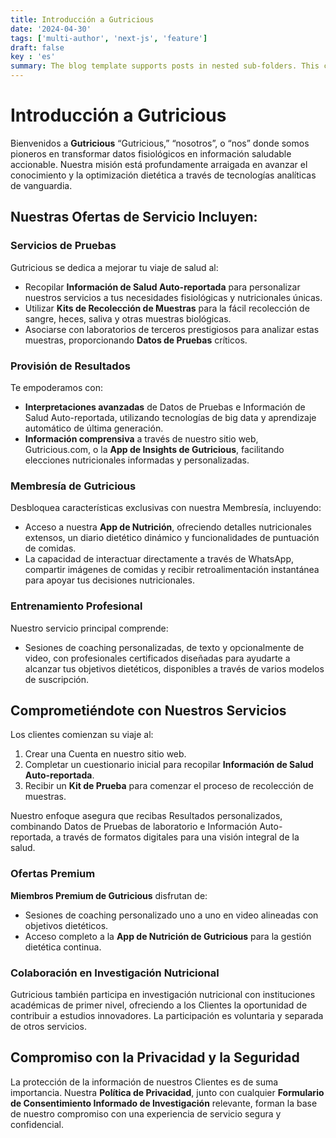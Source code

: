 ```yaml
---
title: Introducción a Gutricious
date: '2024-04-30'
tags: ['multi-author', 'next-js', 'feature']
draft: false
key : 'es'
summary: The blog template supports posts in nested sub-folders. This can be used to group posts of similar content e.g. a multi-part course.
---
```


# Introducción a Gutricious 

Bienvenidos a **Gutricious** “Gutricious,” “nosotros”, o “nos” donde somos pioneros en transformar datos fisiológicos en información saludable accionable. Nuestra misión está profundamente arraigada en avanzar el conocimiento y la optimización dietética a través de tecnologías analíticas de vanguardia.

## Nuestras Ofertas de Servicio Incluyen:

### Servicios de Pruebas
Gutricious se dedica a mejorar tu viaje de salud al:

- Recopilar **Información de Salud Auto-reportada** para personalizar nuestros servicios a tus necesidades fisiológicas y nutricionales únicas.
- Utilizar **Kits de Recolección de Muestras** para la fácil recolección de sangre, heces, saliva y otras muestras biológicas.
- Asociarse con laboratorios de terceros prestigiosos para analizar estas muestras, proporcionando **Datos de Pruebas** críticos.

### Provisión de Resultados
Te empoderamos con:

- **Interpretaciones avanzadas** de Datos de Pruebas e Información de Salud Auto-reportada, utilizando tecnologías de big data y aprendizaje automático de última generación.
- **Información comprensiva** a través de nuestro sitio web, Gutricious.com, o la **App de Insights de Gutricious**, facilitando elecciones nutricionales informadas y personalizadas.

### Membresía de Gutricious
Desbloquea características exclusivas con nuestra Membresía, incluyendo:

- Acceso a nuestra **App de Nutrición**, ofreciendo detalles nutricionales extensos, un diario dietético dinámico y funcionalidades de puntuación de comidas.
- La capacidad de interactuar directamente a través de WhatsApp, compartir imágenes de comidas y recibir retroalimentación instantánea para apoyar tus decisiones nutricionales.

### Entrenamiento Profesional
Nuestro servicio principal comprende:

- Sesiones de coaching personalizadas, de texto y opcionalmente de video, con profesionales certificados diseñadas para ayudarte a alcanzar tus objetivos dietéticos, disponibles a través de varios modelos de suscripción.

## Comprometiéndote con Nuestros Servicios

Los clientes comienzan su viaje al:

1. Crear una Cuenta en nuestro sitio web.
2. Completar un cuestionario inicial para recopilar **Información de Salud Auto-reportada**.
3. Recibir un **Kit de Prueba** para comenzar el proceso de recolección de muestras.

Nuestro enfoque asegura que recibas Resultados personalizados, combinando Datos de Pruebas de laboratorio e Información Auto-reportada, a través de formatos digitales para una visión integral de la salud.

### Ofertas Premium

**Miembros Premium de Gutricious** disfrutan de:

- Sesiones de coaching personalizado uno a uno en video alineadas con objetivos dietéticos.
- Acceso completo a la **App de Nutrición de Gutricious** para la gestión dietética continua.

### Colaboración en Investigación Nutricional

Gutricious también participa en investigación nutricional con instituciones académicas de primer nivel, ofreciendo a los Clientes la oportunidad de contribuir a estudios innovadores. La participación es voluntaria y separada de otros servicios.

## Compromiso con la Privacidad y la Seguridad

La protección de la información de nuestros Clientes es de suma importancia. Nuestra **Política de Privacidad**, junto con cualquier **Formulario de Consentimiento Informado de Investigación** relevante, forman la base de nuestro compromiso con una experiencia de servicio segura y confidencial.